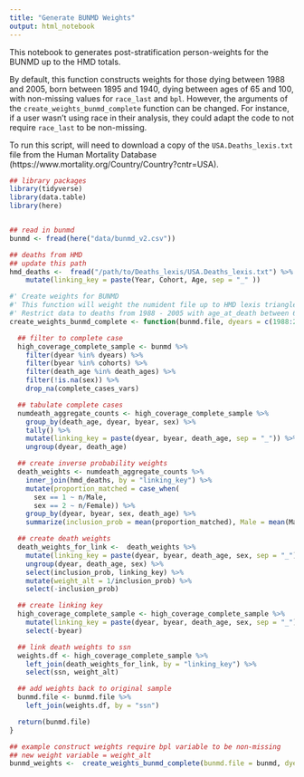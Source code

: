 ```yaml
---
title: "Generate BUNMD Weights"
output: html_notebook
---
```


This notebook to generates post-stratification person-weights for the BUNMD up to the HMD totals. 

By default, this function constructs weights for those dying between 1988 and 2005, born between 1895 and 1940, dying between ages of 65 and 100, with non-missing values for `race_last` and `bpl`. However, the arguments of the `create_weights_bunmd_complete` function can be changed. For instance, if a user wasn't using race in their analysis, they could adapt the code to not require `race_last` to be non-missing. 

To run this script, will need to download a copy of the `USA.Deaths_lexis.txt` file from the Human Mortality Database (https://www.mortality.org/Country/Country?cntr=USA). 

```r
## library packages 
library(tidyverse)
library(data.table)
library(here)


## read in bunmd
bunmd <- fread(here("data/bunmd_v2.csv"))

## deaths from HMD 
## update this path
hmd_deaths <-  fread("/path/to/Deaths_lexis/USA.Deaths_lexis.txt") %>%
    mutate(linking_key = paste(Year, Cohort, Age, sep = "_" ))

#' Create weights for BUNMD
#' This function will weight the numident file up to HMD lexis triangles
#' Restrict data to deaths from 1988 - 2005 with age_at_death between 65 and 100.
create_weights_bunmd_complete <- function(bunmd.file, dyears = c(1988:2005), cohorts = c(1895:1940), death_ages = c(65:100), complete_cases_vars = c("race_last", "bpl"), hmd_deaths = hmd_deaths) {

  ## filter to complete case
  high_coverage_complete_sample <- bunmd %>%
    filter(dyear %in% dyears) %>%
    filter(byear %in% cohorts) %>%
    filter(death_age %in% death_ages) %>%
    filter(!is.na(sex)) %>%
    drop_na(complete_cases_vars)

  ## tabulate complete cases
  numdeath_aggregate_counts <- high_coverage_complete_sample %>%
    group_by(death_age, dyear, byear, sex) %>%
    tally() %>%
    mutate(linking_key = paste(dyear, byear, death_age, sep = "_")) %>%
    ungroup(dyear, death_age)

  ## create inverse probability weights
  death_weights <- numdeath_aggregate_counts %>%
    inner_join(hmd_deaths, by = "linking_key") %>%
    mutate(proportion_matched = case_when(
      sex == 1 ~ n/Male,
      sex == 2 ~ n/Female)) %>%
    group_by(dyear, byear, sex, death_age) %>%
    summarize(inclusion_prob = mean(proportion_matched), Male = mean(Male), Female = mean(Female), Total = mean(Total))

  ## create death weights
  death_weights_for_link <-  death_weights %>%
    mutate(linking_key = paste(dyear, byear, death_age, sex, sep = "_")) %>%
    ungroup(dyear, death_age, sex) %>%
    select(inclusion_prob, linking_key) %>%
    mutate(weight_alt = 1/inclusion_prob) %>%
    select(-inclusion_prob)

  ## create linking key
  high_coverage_complete_sample <- high_coverage_complete_sample %>%
    mutate(linking_key = paste(dyear, byear, death_age, sex, sep = "_")) %>%
    select(-byear)

  ## link death weights to ssn
  weights.df <- high_coverage_complete_sample %>%
    left_join(death_weights_for_link, by = "linking_key") %>%
    select(ssn, weight_alt)

  ## add weights back to original sample
  bunmd.file <- bunmd.file %>%
    left_join(weights.df, by = "ssn")

  return(bunmd.file)
}

## example construct weights require bpl variable to be non-missing 
## new weight variable = weight_alt
bunmd_weights <-  create_weights_bunmd_complete(bunmd.file = bunmd, dyears = c(1988:2005), cohorts = c(1895:1940), death_ages = c(65:100), complete_cases_vars = c("bpl"), hmd_deaths = hmd_deaths)
```



